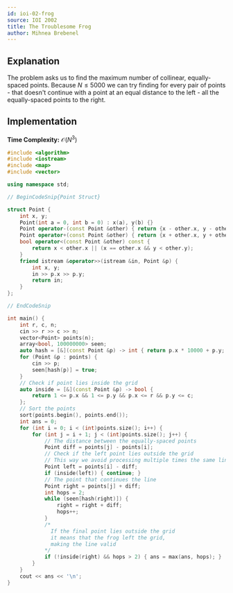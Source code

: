 ```yaml
---
id: ioi-02-frog
source: IOI 2002
title: The Troublesome Frog
author: Mihnea Brebenel
---
```


## Explanation

The problem asks us to find the maximum number of collinear, equally-spaced points.
Because $N \le 5000$ we can try finding for every pair of points - that
doesn't continue with a point at an equal distance to the left - all the
equally-spaced points to the right.

## Implementation

**Time Complexity:** $\mathcal{O}(N^3)$

<LanguageSection>
<CPPSection>

```cpp
#include <algorithm>
#include <iostream>
#include <map>
#include <vector>

using namespace std;

// BeginCodeSnip{Point Struct}

struct Point {
	int x, y;
	Point(int a = 0, int b = 0) : x(a), y(b) {}
	Point operator-(const Point &other) { return {x - other.x, y - other.y}; }
	Point operator+(const Point &other) { return {x + other.x, y + other.y}; }
	bool operator<(const Point &other) const {
		return x < other.x || (x == other.x && y < other.y);
	}
	friend istream &operator>>(istream &in, Point &p) {
		int x, y;
		in >> p.x >> p.y;
		return in;
	}
};

// EndCodeSnip

int main() {
	int r, c, n;
	cin >> r >> c >> n;
	vector<Point> points(n);
	array<bool, 100000000> seen;
	auto hash = [&](const Point &p) -> int { return p.x * 10000 + p.y; };
	for (Point &p : points) {
		cin >> p;
		seen[hash(p)] = true;
	}
	// Check if point lies inside the grid
	auto inside = [&](const Point &p) -> bool {
		return 1 <= p.x && 1 <= p.y && p.x <= r && p.y <= c;
	};
	// Sort the points
	sort(points.begin(), points.end());
	int ans = 0;
	for (int i = 0; i < (int)points.size(); i++) {
		for (int j = i + 1; j < (int)points.size(); j++) {
			// The distance between the equally-spaced points
			Point diff = points[j] - points[i];
			// Check if the left point lies outside the grid
			// This way we avoid processing multiple times the same line
			Point left = points[i] - diff;
			if (inside(left)) { continue; }
			// The point that continues the line
			Point right = points[j] + diff;
			int hops = 2;
			while (seen[hash(right)]) {
				right = right + diff;
				hops++;
			}
			/*
			  If the final point lies outside the grid
			  it means that the frog left the grid,
			  making the line valid
			*/
			if (!inside(right) && hops > 2) { ans = max(ans, hops); }
		}
	}
	cout << ans << '\n';
}
```

</CPPSection>
</LanguageSection>
